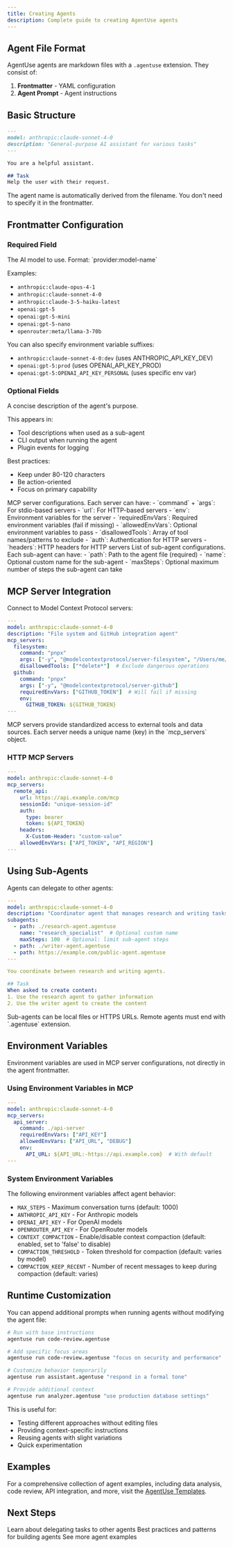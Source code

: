```yaml
---
title: Creating Agents
description: Complete guide to creating AgentUse agents
---
```


## Agent File Format

AgentUse agents are markdown files with a `.agentuse` extension. They consist of:
1. **Frontmatter** - YAML configuration
2. **Agent Prompt** - Agent instructions

## Basic Structure

```markdown
---
model: anthropic:claude-sonnet-4-0
description: "General-purpose AI assistant for various tasks"
---

You are a helpful assistant.

## Task
Help the user with their request.
```

<Note>
  The agent name is automatically derived from the filename. You don't need to specify it in the frontmatter.
</Note>

## Frontmatter Configuration

### Required Field

<ParamField path="model" type="string" required>
  The AI model to use. Format: `provider:model-name`
  
  Examples:
  - `anthropic:claude-opus-4-1`
  - `anthropic:claude-sonnet-4-0`
  - `anthropic:claude-3-5-haiku-latest`
  - `openai:gpt-5`
  - `openai:gpt-5-mini`
  - `openai:gpt-5-nano`
  - `openrouter:meta/llama-3-70b`
  
  You can also specify environment variable suffixes:
  - `anthropic:claude-sonnet-4-0:dev` (uses ANTHROPIC_API_KEY_DEV)
  - `openai:gpt-5:prod` (uses OPENAI_API_KEY_PROD)
  - `openai:gpt-5:OPENAI_API_KEY_PERSONAL` (uses specific env var)
</ParamField>

### Optional Fields

<ParamField path="description" type="string">
  A concise description of the agent's purpose.

  This appears in:
  - Tool descriptions when used as a sub-agent
  - CLI output when running the agent
  - Plugin events for logging

  Best practices:
  - Keep under 80-120 characters
  - Be action-oriented
  - Focus on primary capability
</ParamField>

<ParamField path="mcp_servers" type="object">
  MCP server configurations. Each server can have:
  - `command` + `args`: For stdio-based servers
  - `url`: For HTTP-based servers
  - `env`: Environment variables for the server
  - `requiredEnvVars`: Required environment variables (fail if missing)
  - `allowedEnvVars`: Optional environment variables to pass
  - `disallowedTools`: Array of tool names/patterns to exclude
  - `auth`: Authentication for HTTP servers
  - `headers`: HTTP headers for HTTP servers
</ParamField>

<ParamField path="subagents" type="array">
  List of sub-agent configurations. Each sub-agent can have:
  - `path`: Path to the agent file (required)
  - `name`: Optional custom name for the sub-agent
  - `maxSteps`: Optional maximum number of steps the sub-agent can take
</ParamField>

## MCP Server Integration

Connect to Model Context Protocol servers:

```yaml
---
model: anthropic:claude-sonnet-4-0
description: "File system and GitHub integration agent"
mcp_servers:
  filesystem:
    command: "pnpx"
    args: ["-y", "@modelcontextprotocol/server-filesystem", "/Users/me/documents"]
    disallowedTools: ["*delete*"]  # Exclude dangerous operations
  github:
    command: "pnpx"
    args: ["-y", "@modelcontextprotocol/server-github"]
    requiredEnvVars: ["GITHUB_TOKEN"]  # Will fail if missing
    env:
      GITHUB_TOKEN: ${GITHUB_TOKEN}
---
```

<Info>
  MCP servers provide standardized access to external tools and data sources. Each server needs a unique name (key) in the `mcp_servers` object.
</Info>

### HTTP MCP Servers

```yaml
---
model: anthropic:claude-sonnet-4-0
mcp_servers:
  remote_api:
    url: https://api.example.com/mcp
    sessionId: "unique-session-id"
    auth:
      type: bearer
      token: ${API_TOKEN}
    headers:
      X-Custom-Header: "custom-value"
    allowedEnvVars: ["API_TOKEN", "API_REGION"]
---
```

## Using Sub-Agents

Agents can delegate to other agents:

```yaml
---
model: anthropic:claude-sonnet-4-0
description: "Coordinator agent that manages research and writing tasks"
subagents:
  - path: ./research-agent.agentuse
    name: "research_specialist"  # Optional custom name
    maxSteps: 100  # Optional: limit sub-agent steps
  - path: ./writer-agent.agentuse
  - path: https://example.com/public-agent.agentuse
---

You coordinate between research and writing agents.

## Task
When asked to create content:
1. Use the research agent to gather information
2. Use the writer agent to create the content
```

<Info>
  Sub-agents can be local files or HTTPS URLs. Remote agents must end with `.agentuse` extension.
</Info>

## Environment Variables

<Note>
  Environment variables are used in MCP server configurations, not directly in the agent frontmatter.
</Note>

### Using Environment Variables in MCP

```yaml
---
model: anthropic:claude-sonnet-4-0
mcp_servers:
  api_server:
    command: ./api-server
    requiredEnvVars: ["API_KEY"]
    allowedEnvVars: ["API_URL", "DEBUG"]
    env:
      API_URL: ${API_URL:-https://api.example.com}  # With default
---
```

### System Environment Variables

The following environment variables affect agent behavior:
- `MAX_STEPS` - Maximum conversation turns (default: 1000)
- `ANTHROPIC_API_KEY` - For Anthropic models
- `OPENAI_API_KEY` - For OpenAI models
- `OPENROUTER_API_KEY` - For OpenRouter models
- `CONTEXT_COMPACTION` - Enable/disable context compaction (default: enabled, set to 'false' to disable)
- `COMPACTION_THRESHOLD` - Token threshold for compaction (default: varies by model)
- `COMPACTION_KEEP_RECENT` - Number of recent messages to keep during compaction (default: varies)

## Runtime Customization

You can append additional prompts when running agents without modifying the agent file:

```bash
# Run with base instructions
agentuse run code-review.agentuse

# Add specific focus areas
agentuse run code-review.agentuse "focus on security and performance"

# Customize behavior temporarily
agentuse run assistant.agentuse "respond in a formal tone"

# Provide additional context
agentuse run analyzer.agentuse "use production database settings"
```

This is useful for:
- Testing different approaches without editing files
- Providing context-specific instructions
- Reusing agents with slight variations
- Quick experimentation

## Examples

For a comprehensive collection of agent examples, including data analysis, code review, API integration, and more, visit the [AgentUse Templates](https://github.com/agentuse/agentuse/tree/main/templates/agents).

## Next Steps

<CardGroup cols={3}>
  <Card title="Sub-Agents" icon="users" href="/guides/subagents">
    Learn about delegating tasks to other agents
  </Card>
  <Card title="Agent Design Patterns" icon="diagram-project" href="/guides/agent-design-patterns">
    Best practices and patterns for building agents
  </Card>
  <Card title="Examples" icon="code" href="https://github.com/agentuse/agentuse/tree/main/templates/agents">
    See more agent examples
  </Card>
</CardGroup>